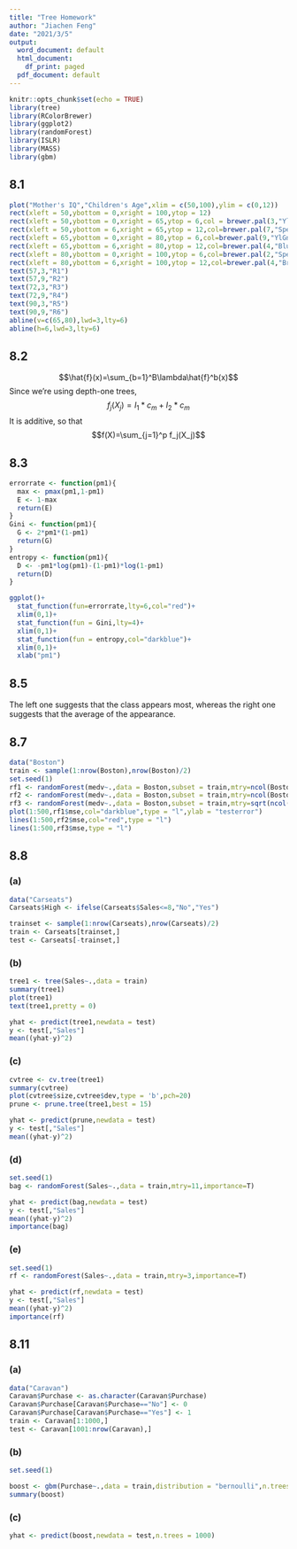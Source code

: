 ---
title: "Tree Homework"
author: "Jiachen Feng"
date: "2021/3/5"
output:
  word_document: default
  html_document:
    df_print: paged
  pdf_document: default
---

```{r setup,include=FALSE}
knitr::opts_chunk$set(echo = TRUE)
library(tree)
library(RColorBrewer)
library(ggplot2)
library(randomForest)
library(ISLR)
library(MASS)
library(gbm)
```

## 8.1
```{r,warning=FALSE}
plot("Mother's IQ","Children's Age",xlim = c(50,100),ylim = c(0,12))
rect(xleft = 50,ybottom = 0,xright = 100,ytop = 12)
rect(xleft = 50,ybottom = 0,xright = 65,ytop = 6,col = brewer.pal(3,"YlGnBu"))
rect(xleft = 50,ybottom = 6,xright = 65,ytop = 12,col=brewer.pal(7,"Spectral"))
rect(xleft = 65,ybottom = 0,xright = 80,ytop = 6,col=brewer.pal(9,"YlGn"))
rect(xleft = 65,ybottom = 6,xright = 80,ytop = 12,col=brewer.pal(4,"Blues"))
rect(xleft = 80,ybottom = 0,xright = 100,ytop = 6,col=brewer.pal(2,"Spectral"))
rect(xleft = 80,ybottom = 6,xright = 100,ytop = 12,col=brewer.pal(4,"BrBG"))
text(57,3,"R1")
text(57,9,"R2")
text(72,3,"R3")
text(72,9,"R4")
text(90,3,"R5")
text(90,9,"R6")
abline(v=c(65,80),lwd=3,lty=6)
abline(h=6,lwd=3,lty=6)
```

## 8.2

$$\hat{f}(x)=\sum_{b=1}^B\lambda\hat{f}^b(x)$$
Since we're using depth-one trees,$$f_j(X_j)=I_1*c_m+I_2*c_m$$
It is additive, so that $$f(X)=\sum_{j=1}^p f_j(X_j)$$

## 8.3

```{r,warning=FALSE}
errorrate <- function(pm1){
  max <- pmax(pm1,1-pm1)
  E <- 1-max
  return(E)
}
Gini <- function(pm1){
  G <- 2*pm1*(1-pm1)
  return(G)
}
entropy <- function(pm1){
  D <- -pm1*log(pm1)-(1-pm1)*log(1-pm1)
  return(D)
}

ggplot()+
  stat_function(fun=errorrate,lty=6,col="red")+
  xlim(0,1)+
  stat_function(fun = Gini,lty=4)+
  xlim(0,1)+
  stat_function(fun = entropy,col="darkblue")+
  xlim(0,1)+
  xlab("pm1")


```

## 8.5

The left one suggests that the class appears most, whereas the right one suggests that the average of the appearance.

## 8.7

```{r,warning=FALSE}
data("Boston")
train <- sample(1:nrow(Boston),nrow(Boston)/2)
set.seed(1)
rf1 <- randomForest(medv~.,data = Boston,subset = train,mtry=ncol(Boston)-1,importance=T)
rf2 <- randomForest(medv~.,data = Boston,subset = train,mtry=ncol(Boston)/2,importance=T)
rf3 <- randomForest(medv~.,data = Boston,subset = train,mtry=sqrt(ncol(Boston)),importance=T)
plot(1:500,rf1$mse,col="darkblue",type = "l",ylab = "testerror")
lines(1:500,rf2$mse,col="red",type = "l")
lines(1:500,rf3$mse,type = "l")
```

## 8.8
### (a)
```{r,warning=FALSE}

data("Carseats")
Carseats$High <- ifelse(Carseats$Sales<=8,"No","Yes")

trainset <- sample(1:nrow(Carseats),nrow(Carseats)/2) 
train <- Carseats[trainset,]
test <- Carseats[-trainset,]
```

### (b)
```{r,warning=FALSE}
tree1 <- tree(Sales~.,data = train)
summary(tree1)
plot(tree1)
text(tree1,pretty = 0)

yhat <- predict(tree1,newdata = test)
y <- test[,"Sales"]
mean((yhat-y)^2)
```

### (c)
```{r,warning=FALSE}
cvtree <- cv.tree(tree1)
summary(cvtree)
plot(cvtree$size,cvtree$dev,type = 'b',pch=20)
prune <- prune.tree(tree1,best = 15)

yhat <- predict(prune,newdata = test)
y <- test[,"Sales"]
mean((yhat-y)^2)

```

### (d)
```{r,warning=FALSE}
set.seed(1)
bag <- randomForest(Sales~.,data = train,mtry=11,importance=T)

yhat <- predict(bag,newdata = test)
y <- test[,"Sales"]
mean((yhat-y)^2)
importance(bag)

```

### (e)
```{r,warning=FALSE}
set.seed(1)
rf <- randomForest(Sales~.,data = train,mtry=3,importance=T)

yhat <- predict(rf,newdata = test)
y <- test[,"Sales"]
mean((yhat-y)^2)
importance(rf)
```

## 8.11
### (a)
```{r,warning=FALSE}
data("Caravan")
Caravan$Purchase <- as.character(Caravan$Purchase)
Caravan$Purchase[Caravan$Purchase=="No"] <- 0
Caravan$Purchase[Caravan$Purchase=="Yes"] <- 1
train <- Caravan[1:1000,]
test <- Caravan[1001:nrow(Caravan),]
```

### (b)
```{r,warning=FALSE}
set.seed(1)

boost <- gbm(Purchase~.,data = train,distribution = "bernoulli",n.trees = 1000,shrinkage = .01)
summary(boost)
```

### (c)
```{r,warning=FALSE}
yhat <- predict(boost,newdata = test,n.trees = 1000)
```

